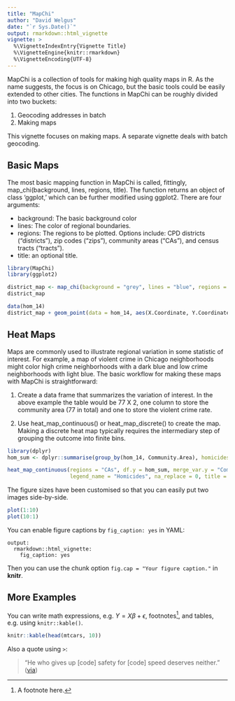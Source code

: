 ```yaml
---
title: "MapChi"
author: "David Welgus"
date: "`r Sys.Date()`"
output: rmarkdown::html_vignette
vignette: >
  %\VignetteIndexEntry{Vignette Title}
  %\VignetteEngine{knitr::rmarkdown}
  %\VignetteEncoding{UTF-8}
---
```


MapChi is a collection of tools for making high quality maps in R. As the name suggests, the focus is on Chicago, but the basic tools could be easily extended to other cities. The functions in MapChi can be roughly divided into two buckets:

1. Geocoding addresses in batch 
2. Making maps

This vignette focuses on making maps. A separate vignette deals with batch geocoding. 

## Basic Maps

The most basic mapping function in MapChi is called, fittingly, map_chi(background, lines, regions, title). The function returns an object of class 'ggplot,' which can be further modified using ggplot2. There are four arguments:

* background: The basic background color
* lines: The color of regional boundaries.
* regions: The regions to be plotted. Options include: CPD districts ("districts"), zip codes ("zips"), community areas ("CAs"), 
           and census tracts ("tracts"). 
* title: an optional title. 

```r
library(MapChi)
library(ggplot2)

district_map <- map_chi(background = "grey", lines = "blue", regions = "districts", title_size = 13)
district_map

data(hom_14)
district_map + geom_point(data = hom_14, aes(X.Coordinate, Y.Coordinate), size = .1) + ggtitle("Homicides in Chicago: 2014")

```

## Heat Maps

Maps are commonly used to illustrate regional variation in some statistic of interest. For example, a map of violent crime in Chicago neighborhoods might color high crime neighborhoods with a dark blue and low crime neighborhoods with light blue. The basic workflow for making these maps with MapChi is straightforward:

1. Create a data frame that summarizes the variation of interest. In the above example the table would be 77 X 2, one column to store the community area (77 in total) and one to store the violent crime rate. 

2. Use heat_map_continuous() or heat_map_discrete() to create the map. Making a discrete heat map typically requires the intermediary step of grouping the outcome into finite bins. 

```r
library(dplyr)
hom_sum <- dplyr::summarise(group_by(hom_14, Community.Area), homicides = n())

heat_map_continuous(regions = "CAs", df.y = hom_sum, merge_var.y = "Community.Area", fill_var = "homicides", 
                    legend_name = "Homicides", na_replace = 0, title = "Homicides by Community Area: 2014", title_size = 13)


```

The figure sizes have been customised so that you can easily put two images side-by-side. 

```r
plot(1:10)
plot(10:1)
```

You can enable figure captions by `fig_caption: yes` in YAML:

    output:
      rmarkdown::html_vignette:
        fig_caption: yes

Then you can use the chunk option `fig.cap = "Your figure caption."` in **knitr**.

## More Examples

You can write math expressions, e.g. $Y = X\beta + \epsilon$, footnotes^[A footnote here.], and tables, e.g. using `knitr::kable()`.

```r
knitr::kable(head(mtcars, 10))
```

Also a quote using `>`:

> "He who gives up [code] safety for [code] speed deserves neither."
([via](https://twitter.com/hadleywickham/status/504368538874703872))
